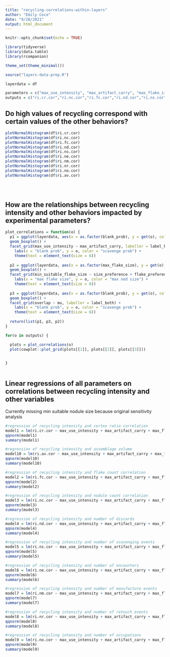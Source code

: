 ```yaml
---
title: "recycling-correlations-within-layers"
author: "Emily Coco"
date: "9/28/2021"
output: html_document
---
```


```r
knitr::opts_chunk$set(echo = TRUE)

library(tidyverse)
library(data.table)
library(rcompanion)

theme_set(theme_minimal())

source("layers-data-prep.R")

layerdata = df

parameters = c("max_use_intensity", "max_artifact_carry", "max_flake_size","max_nodules_size", "blank_prob", "scavenge_prob", "overlap","mu", "size_preference", "flake_preference","min_suitable_flake_size", "strict_selection")
outputs = c("ri.cr.cor","ri.nc.cor","ri.fc.cor","ri.nd.cor","ri.ns.cor","ri.ne.cor","ri.nm.cor","ri.nr.cor","ri.no.cor","ri.av.cor")

```

## Do high values of recycling correspond with certain values of the other behaviors?
```r

plotNormalHistogram(df$ri.cr.cor)
plotNormalHistogram(df$ri.nc.cor)
plotNormalHistogram(df$ri.fc.cor)
plotNormalHistogram(df$ri.nd.cor)
plotNormalHistogram(df$ri.ns.cor) 
plotNormalHistogram(df$ri.ne.cor)
plotNormalHistogram(df$ri.nm.cor)
plotNormalHistogram(df$ri.nr.cor)
plotNormalHistogram(df$ri.no.cor)
plotNormalHistogram(df$ri.av.cor)


             
```


## How are the relationships between recycling intensity and other behaviors impacted by experimental parameters?
```r

plot_correlations = function(o) {
  p1 = ggplot(layerdata, aes(x = as.factor(blank_prob), y = get(o), color = as.factor(scavenge_prob))) +
  geom_boxplot() +
  facet_grid(max_use_intensity ~ max_artifact_carry, labeller = label_both) +
    labs(x = "blank prob", y = o, color = "scavenge prob") +
    theme(text = element_text(size = 6))
  
  p2 = ggplot(layerdata, aes(x = as.factor(max_flake_size), y = get(o), color = as.factor(max_nodules_size))) +
  geom_boxplot() +
  facet_grid(min_suitable_flake_size ~ size_preference + flake_preference + strict_selection, labeller = label_both) +
    labs(x = "max flake size", y = o, color = "max nod size") +
    theme(text = element_text(size = 6))
  
  p3 = ggplot(layerdata, aes(x = as.factor(blank_prob), y = get(o), color = as.factor(scavenge_prob))) +
  geom_boxplot() +
  facet_grid(overlap ~ mu, labeller = label_both) +
    labs(x = "blank prob", y = o, color = "scavenge prob") +
    theme(text = element_text(size = 6))
  
  return(list(p1, p3, p2))
}

for(o in outputs) {

  plots = plot_correlations(o)
  plot(cowplot::plot_grid(plots[[1]], plots[[2]], plots[[3]]))

  
}



```


## Linear regressions of all parameters on correlations between recycling intensity and other variables
Currently missing min suitable nodule size because original sensitivity analysis   

```r

#regression of recycling intensity and cortex ratio correlation
model1 = lm(ri.cr.cor ~ max_use_intensity + max_artifact_carry + max_flake_size + max_nodules_size + blank_prob + scavenge_prob + overlap + mu + size_preference + flake_preference + min_suitable_flake_size + strict_selection, data = layerdata)
qqnorm(model1)
summary(model1)

#regression of recycling intensity and assemblage volume
model10 = lm(ri.av.cor ~ max_use_intensity + max_artifact_carry + max_flake_size + max_nodules_size + blank_prob + scavenge_prob + overlap + mu + size_preference + flake_preference + min_suitable_flake_size + strict_selection, data = layerdata)
qqnorm(model10)
summary(model10)

#regression of recycling intensity and flake count correlation
model2 = lm(ri.fc.cor ~ max_use_intensity + max_artifact_carry + max_flake_size + max_nodules_size + blank_prob + scavenge_prob + overlap + mu + size_preference + flake_preference + min_suitable_flake_size + strict_selection, data = layerdata)
qqnorm(model2)
summary(model2)

#regression of recycling intensity and nodule count correlation
model3 = lm(ri.nc.cor ~ max_use_intensity + max_artifact_carry + max_flake_size + max_nodules_size + blank_prob + scavenge_prob + overlap + mu + size_preference + flake_preference + min_suitable_flake_size + strict_selection, data = layerdata)
qqnorm(model3)
summary(model3)

#regression of recycling intensity and number of discards
model4 = lm(ri.nd.cor ~ max_use_intensity + max_artifact_carry + max_flake_size + max_nodules_size + blank_prob + scavenge_prob + overlap + mu + size_preference + flake_preference + min_suitable_flake_size + strict_selection, data = layerdata)
qqnorm(model4)
summary(model4)

#regression of recycling intensity and number of scavenging events
model5 = lm(ri.ns.cor ~ max_use_intensity + max_artifact_carry + max_flake_size + max_nodules_size + blank_prob + scavenge_prob + overlap + mu + size_preference + flake_preference + min_suitable_flake_size + strict_selection, data = layerdata)
qqnorm(model5)
summary(model5)

#regression of recycling intensity and number of encounters
model6 = lm(ri.ne.cor ~ max_use_intensity + max_artifact_carry + max_flake_size + max_nodules_size + blank_prob + scavenge_prob + overlap + mu + size_preference + flake_preference + min_suitable_flake_size + strict_selection, data = layerdata)
qqnorm(model6)
summary(model6)

#regression of recycling intensity and number of manufacture events
model7 = lm(ri.nm.cor ~ max_use_intensity + max_artifact_carry + max_flake_size + max_nodules_size + blank_prob + scavenge_prob + overlap + mu + size_preference + flake_preference + min_suitable_flake_size + strict_selection, data = layerdata)
qqnorm(model7)
summary(model7)

#regression of recycling intensity and number of retouch events
model8 = lm(ri.nr.cor ~ max_use_intensity + max_artifact_carry + max_flake_size + max_nodules_size + blank_prob + scavenge_prob + overlap + mu + size_preference + flake_preference + min_suitable_flake_size + strict_selection, data = layerdata)
qqnorm(model8)
summary(model8)

#regression of recycling intensity and number of occupations
model9 = lm(ri.no.cor ~ max_use_intensity + max_artifact_carry + max_flake_size + max_nodules_size + blank_prob + scavenge_prob + overlap + mu + size_preference + flake_preference + min_suitable_flake_size + strict_selection, data = layerdata)
qqnorm(model9)
summary(model9)


```


